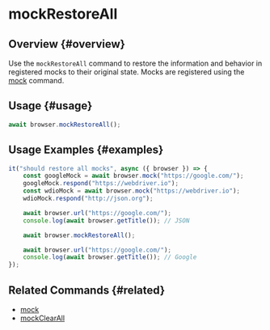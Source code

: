 # mockRestoreAll

## Overview {#overview}

Use the `mockRestoreAll` command to restore the information and behavior in registered mocks to their original state. Mocks are registered using the [mock][mock] command.

## Usage {#usage}

```typescript
await browser.mockRestoreAll();
```

## Usage Examples {#examples}

```typescript
it("should restore all mocks", async ({ browser }) => {
    const googleMock = await browser.mock("https://google.com/");
    googleMock.respond("https://webdriver.io");
    const wdioMock = await browser.mock("https://webdriver.io");
    wdioMock.respond("http://json.org");

    await browser.url("https://google.com/");
    console.log(await browser.getTitle()); // JSON

    await browser.mockRestoreAll();

    await browser.url("https://google.com/");
    console.log(await browser.getTitle()); // Google
});
```

## Related Commands {#related}

-   [mock][mock]
-   [mockClearAll](../mockClearAll)

[mock]: ../mock
